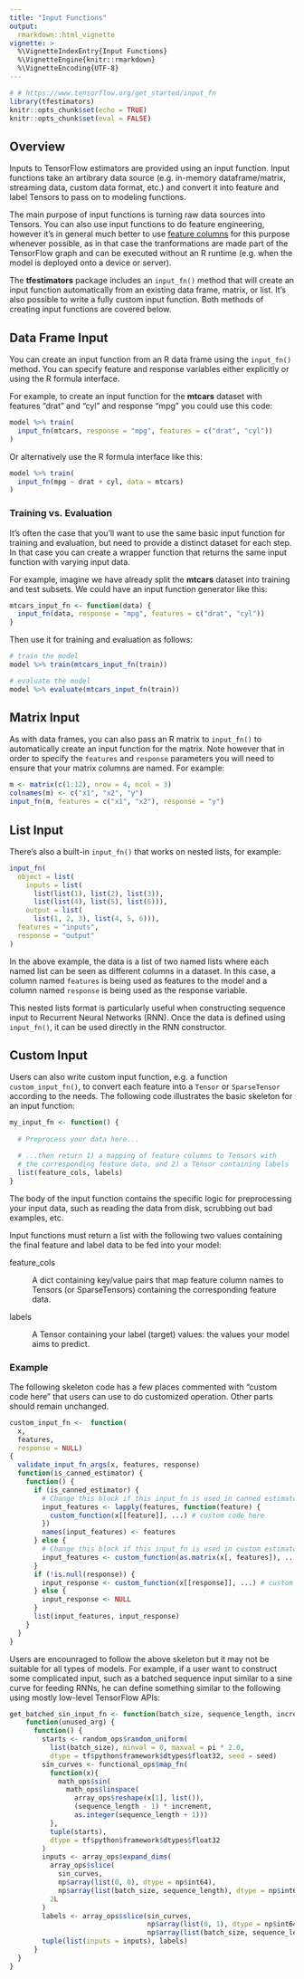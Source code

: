 ```yaml
---
title: "Input Functions"
output: 
  rmarkdown::html_vignette
vignette: >
  %\VignetteIndexEntry{Input Functions}
  %\VignetteEngine{knitr::rmarkdown}
  %\VignetteEncoding{UTF-8}
---
```



```r
# # https://www.tensorflow.org/get_started/input_fn
library(tfestimators)
knitr::opts_chunk$set(echo = TRUE)
knitr::opts_chunk$set(eval = FALSE)
```


## Overview

Inputs to TensorFlow estimators are provided using an input function. Input functions take an artibrary data source (e.g. in-memory dataframe/matrix, streaming data, custom data format, etc.) and convert it into feature and label Tensors to pass on to modeling functions.

The main purpose of input functions is turning raw data sources into Tensors. You can also use input functions to do feature engineering, however it's in general much better to use [feature columns](feature_columns.html) for this purpose whenever possible, as in that case the tranformations are made part of the TensorFlow graph and can be executed without an R runtime (e.g. when the model is deployed onto a device or server).

The **tfestimators** package includes an `input_fn()` method that will create an input function automatically from an existing data frame, matrix, or list. It's also possible to write a fully custom input function. Both methods of creating input functions are covered below.

## Data Frame Input

You can create an input function from an R data frame using the `input_fn()` method. You can specify feature and response variables either explicitly or using the R formula interface.

For example, to create an input function for the **mtcars** dataset with features "drat" and "cyl" and response "mpg" you could use this code:

```r
model %>% train(
  input_fn(mtcars, response = "mpg", features = c("drat", "cyl"))
)
```

Or alternatively use the R formula interface like this:

```r
model %>% train(
  input_fn(mpg ~ drat + cyl, data = mtcars)
)
```

### Training vs. Evaluation

It's often the case that you'll want to use the same basic input function for training and evaluation, but need to provide a distinct dataset for each step. In that case you can create a wrapper function that returns the same input function with varying input data.

For example, imagine we have already split the **mtcars** dataset into training and test subsets. We could have an input function generator like this:

```r
mtcars_input_fn <- function(data) {
  input_fn(data, response = "mpg", features = c("drat", "cyl"))
}
```

Then use it for training and evaluation as follows:

```r
# train the model
model %>% train(mtcars_input_fn(train))

# evaluate the model
model %>% evaluate(mtcars_input_fn(train))
```

## Matrix Input

As with data frames, you can also pass an R matrix to `input_fn()` to automatically create an input function for the matrix. Note however that in order to specify the `features` and `response` parameters you will need to ensure that your matrix columns are named. For example:

```r
m <- matrix(c(1:12), nrow = 4, ncol = 3)
colnames(m) <- c("x1", "x2", "y")
input_fn(m, features = c("x1", "x2"), response = "y")
```

## List Input

There's also a built-in `input_fn()` that works on nested lists, for example:

```r
input_fn(
  object = list(
    inputs = list(
      list(list(1), list(2), list(3)),
      list(list(4), list(5), list(6))),
    output = list(
      list(1, 2, 3), list(4, 5, 6))),
  features = "inputs",
  response = "output"
)
```

In the above example, the data is a list of two named lists where each named list can be seen as different columns in a dataset. In this case, a column named `features` is being used as features to the model and a column named `response` is being used as the response variable. 

This nested lists format is particularly useful when constructing sequence input to Recurrent Neural Networks (RNN). Once the data is defined using `input_fn()`, it can be used directly in the RNN constructor.

## Custom Input

Users can also write custom input function, e.g. a function `custom_input_fn()`, to convert each feature into a `Tensor` or `SparseTensor` according to the needs. The following code illustrates the basic skeleton for an input function:

```r
my_input_fn <- function() {
  
  # Preprocess your data here...

  # ...then return 1) a mapping of feature columns to Tensors with
  # the corresponding feature data, and 2) a Tensor containing labels
  list(feature_cols, labels)
}
```

The body of the input function contains the specific logic for preprocessing your input data, such as reading the data from disk, scrubbing out bad examples, etc.

Input functions must return a list with the following two values containing the final feature and label data to be fed into your model:

feature_cols

:    A dict containing key/value pairs that map feature column names to Tensors (or SparseTensors) containing the corresponding feature data.

labels

:    A Tensor containing your label (target) values: the values your model aims to predict.

### Example

The following skeleton code has a few places commented with "custom code here" that users can use to do customized operation. Other parts should remain unchanged.

``` r
custom_input_fn <-  function(
  x,
  features,
  response = NULL)
{
  validate_input_fn_args(x, features, response)
  function(is_canned_estimator) {
    function() {
      if (is_canned_estimator) {
        # Change this block if this input_fn is used in canned estimators
        input_features <- lapply(features, function(feature) {
          custom_function(x[[feature]], ...) # custom code here
        })
        names(input_features) <- features
      } else {
        # Change this block if this input_fn is used in custom estimators
        input_features <- custom_function(as.matrix(x[, features]), ...) # custom code here
      }
      if (!is.null(response)) {
        input_response <- custom_function(x[[response]], ...) # custom code here
      } else {
        input_response <- NULL
      }
      list(input_features, input_response)
    }
  }
}

```

Users are encounraged to follow the above skeleton but it may not be suitable for all types of models. For example, if a user want to construct some complicated input, such as a batched sequence input similar to a sine curve for feeding RNNs, he can define something similar to the following using mostly low-level TensorFlow APIs:

``` r
get_batched_sin_input_fn <- function(batch_size, sequence_length, increment, seed = NULL) {
    function(unused_arg) {
      function() {
        starts <- random_ops$random_uniform(
          list(batch_size), minval = 0, maxval = pi * 2.0,
          dtype = tf$python$framework$dtypes$float32, seed = seed)
        sin_curves <- functional_ops$map_fn(
          function(x){
            math_ops$sin(
              math_ops$linspace(
                array_ops$reshape(x[1], list()),
                (sequence_length - 1) * increment,
                as.integer(sequence_length + 1)))
          },
          tuple(starts),
          dtype = tf$python$framework$dtypes$float32
        )
        inputs <- array_ops$expand_dims(
          array_ops$slice(
            sin_curves,
            np$array(list(0, 0), dtype = np$int64),
            np$array(list(batch_size, sequence_length), dtype = np$int64)),
          2L
        )
        labels <- array_ops$slice(sin_curves,
                                  np$array(list(0, 1), dtype = np$int64),
                                  np$array(list(batch_size, sequence_length), dtype = np$int64))
        tuple(list(inputs = inputs), labels)
      }
  }
}
```
